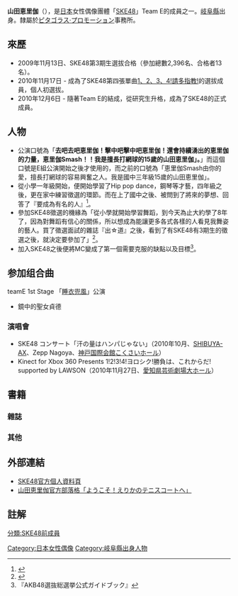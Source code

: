 {{Refimprove|time=2011-05-12T11:45:03+00:00}}
{{藝人
|姓名 = 山田惠里伽
|類型 = 女歌手
|圖片 = 
|圖片尺寸 = 
|圖片簡介 = 
|原名 = 
|外文名 = 
|外文 =  
|羅馬拼音 = Yamada Erika
|英文名 = 
|暱稱 = {{lang|ja|えり}}
|其他藝名 = 
|國籍 = {{JPN}}
|民族 = 
|出生日期 = {{birth date and age|1995|12|26}}
|出生地點 = {{JPN}}[[岐阜縣|岐阜縣]]
|逝世日期 = 
|逝世地點 = 
|職業 = 女性偶像
|語言 = 日語
|教育程度 = 
|宗教信仰 =
|配偶 = 
|兒女 = 
|父母 = 
|音樂類型 = 
|演奏樂器 = 
|出身地 = 
|出道作 = 
|出道日期 = 
|代表作 = 
|活躍年代 = 
|唱片公司 = 
|經紀公司 = 
|網站 = 
|相關團體 = SKE48 Team E成員
|獎項 = 
|IMDb = 
}}
{{Japanese|japanese=山田恵里伽|kana=こばやし あみ|romaji=Yamada Erika}}
'''山田恵里伽'''（{{bd|1995年|12月26日||}}），是[[日本|日本]]女性偶像團體「[[SKE48|SKE48]]」Team E的成員之一。[[岐阜縣|岐阜縣]]出身。隸屬於[[ピタゴラス·プロモーション|ピタゴラス·プロモーション]]事務所。

== 來歷 ==
* 2009年11月13日、SKE48第3期生選拔合格（參加總數2,396名、合格者13名）。
* 2010年11月17日 - 成為了SKE48第四張單曲[[1、2、3、4!請多指教!|1、2、3、4!請多指教!]]的選拔成員，個人初選拔。
* 2010年12月6日 - 隨著Team E的結成，從研究生升格，成為了SKE48的正式成員。

== 人物 ==
*公演口號為「'''去吧去吧恵里伽！擊中吧擊中吧恵里伽！還會持續湧出的恵里伽的力量，恵里伽Smash！！我是擅長打網球的15歲的山田恵里伽」。'''」而這個口號是E組公演開始之後才使用的，而之前的口號為「恵里伽Smash由你的愛，擅長打網球的容易興奮之人。我是國中三年級15歲的山田恵里伽」。
*從小學一年級開始，便開始學習了Hip pop dance，鋼琴等才藝，四年級之後，更在家中練習徵選的環節。而在上了國中之後、被問到了將來的夢想、回答了『要成為有名的人』<ref>{{Cite web |url=http://ameblo.jp/ske48official/entry-10751542362.html |title=存档副本 |accessdate=2011-05-12 |archive-date=2011-01-02 |archive-url=https://web.archive.org/web/20110102193615/http://ameblo.jp/ske48official/entry-10751542362.html |dead-url=no }}</ref>。
*參加SKE48徵選的機緣為「從小學就開始學習舞蹈，到今天為止大約學了8年了，因為對舞蹈有信心的關係，所以想成為能讓更多各式各樣的人看見我舞姿的藝人。買了徵選面試的雜誌『出☆道』之後，看到了有SKE48有3期生的徵選之後，就決定要參加了」<ref>{{cite web |url=http://www.deview.co.jp/interview/101119c.html |title=存档副本 |accessdate=2011-05-12 |deadurl=yes |archiveurl=https://web.archive.org/web/20101125183523/http://www.deview.co.jp/interview/101119c.html |archivedate=2010-11-25 }} </ref>。
*加入SKE48之後便將MC變成了第一個需要克服的缺點以及目標<ref>『AKB48選抜総選挙公式ガイドブック』</ref>。

== 参加组合曲 ==
; teamE 1st Stage 「[[teamB_3rd_Stage「睡衣兜风」#SKE48_teamE_1st_Stage「睡衣兜风」公演|睡衣兜風]]」公演
* 鏡中的聖女貞德

=== 演唱會 ===
* SKE48 コンサート「汗の量はハンパじゃない」（2010年10月、[[SHIBUYA-AX|SHIBUYA-AX]]、Zepp Nagoya、[[神戸国際会館|神戸国際会館こくさいホール]]）
* Kinect for Xbox 360 Presents 1!2!3!4!ヨロシク!勝負は、これからだ! supported by LAWSON（2010年11月27日、[[愛知県芸術劇場|愛知県芸術劇場大ホール]]）

== 書籍 ==
=== 雜誌 ===

=== 其他 ===
== 外部連結 ==
* [http://www.ske48.co.jp/profile/?id=yamada_erika SKE48官方個人資料頁] {{Wayback|url=http://www.ske48.co.jp/profile/?id=yamada_erika |date=20110325050028 }}
* [http://www.ske48.co.jp/blog/?writer=yamada_erika 山田恵里伽官方部落格「ようこそ！えりかのテニスコートへ」] {{Wayback|url=http://www.ske48.co.jp/blog/?writer=yamada_erika |date=20110430050512 }}

== 註解 ==
{{Reflist}}

{{SKE48}}

{{DEFAULTSORT:Yamada Erika}}
[[分類:SKE48前成員|分類:SKE48前成員]]
[[Category:日本女性偶像|Category:日本女性偶像]]
[[Category:岐阜縣出身人物|Category:岐阜縣出身人物]]